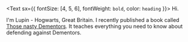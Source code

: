 <Text sx={{ fontSize: [4, 5, 6], fontWeight: `bold`, color: `heading` }}>
  Hi.
</Text>

I'm Lupin - Hogwarts, Great Britain. I recently published a book called [Those nasty Dementors](https://www.lekoarts.de).
It teaches everything you need to know about defending against Dementors.